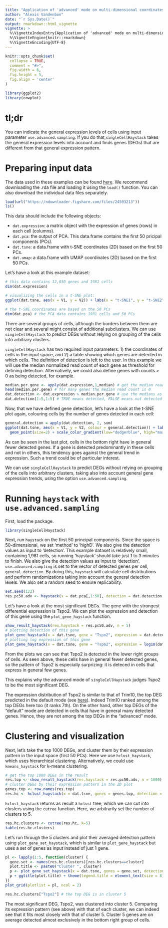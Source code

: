 ---
title: "Application of 'advanced' mode on multi-dimensional coordinates"
author: "Alexis Vandenbon"
date: "`r Sys.Date()`"
output: rmarkdown::html_vignette
vignette: >
  %\VignetteIndexEntry{Application of 'advanced' mode on multi-dimensional coordinates}
  %\VignetteEngine{knitr::rmarkdown}
  %\VignetteEncoding{UTF-8}
---

```{r setup, include = FALSE}
knitr::opts_chunk$set(
  collapse = TRUE,
  comment = "#>",
  fig.width = 6,
  fig.height = 5,
  fig.align = 'center'
)

library(ggplot2)
library(cowplot)
```


# tl;dr

You can indicate the general expression levels of cells using input parameter `use.advanced.sampling`. If you do that,`singleCellHaystack` takes the general expression levels into account and finds genes (DEGs) that are different from that general expression pattern.

# Preparing input data

The data used in these examples can be found [here](https://figshare.com/articles/dataset/Example_dataset_for_singleCellHaystack_GitHub_vignettes/12923489). We recommend downloading the .rda file and loading it using the `load()` function. You can also download the individual data files separately.

```{r example0, message=FALSE, warning=FALSE, paged.print=FALSE}
load(url("https://ndownloader.figshare.com/files/24593213"))
ls()
```

This data should include the following objects:

- `dat.expression`: a matrix object with the expression of genes (rows) in each cell (columns).
- `dat.pca`:        the output of PCA. This data.frame contains the first 50 pricipal components (PCs).
- `dat.tsne`:       a data.frame with t-SNE coordinates (2D) based on the first 50 PCs.
- `dat.umap`:       a data.frame with UMAP coordinates (2D) based on the first 50 PCs.

Let's have a look at this example dataset:

```{r example1}
# this data contains 12,030 genes and 1981 cells
dim(dat.expression)

# visualizing the cells in a t-SNE plot:
ggplot(dat.tsne, aes(x = V1, y = V2)) + labs(x = "t-SNE1", y = "t-SNE2") + geom_point()

# the t-SNE coordinates are based on the 50 PCs
dim(dat.pca) # the PCA data contains 1981 cells and 50 PCs
```

There are several groups of cells, although the borders between them are not clear and several might consist of additional subclusters. We can use `singleCellHaystack` to predict DEGs without relying on grouping of the cells into arbitrary clusters.

`singleCellHaystack` has two required input parameters: 1) the coordinates of cells in the input space, and 2) a table showing which genes are detected in which cells. The definition of detection is left to the user. In this example we will use the median normalized read count of each gene as threshold for defining detection. Alternatively, we could also define genes with counts > 0 as being detected, for example.

```{r example2}

median.per.gene <- apply(dat.expression,1,median) # get the median read count per gene
head(median.per.gene) # for many genes the median read count is 0
dat.detection <- dat.expression > median.per.gene # use the medians as threshold for defining detection
dat.detection[1:5,1:5] # TRUE means detected, FALSE means not detected

```

Now, that we have defined gene detection, let's have a look at the t-SNE plot again, colouring cells by the number of genes detected in each cell:

```{r example3}
general.detection = apply(dat.detection, 2, sum)
ggplot(dat.tsne, aes(x = V1, y = V2, colour = general.detection)) + labs(x = "t-SNE1", y = "t-SNE2") + 
  geom_point(size=2) + scale_color_gradient(low="dodgerblue", high="maroon2") + labs(color = "Det. genes")
```

As can be seen in the last plot, cells in the bottom right have in general fewer detected genes. If a gene is detected predominantly in these cells and not in others, this tendency goes against the general trend in expression. Such a trend could be of particular interest.

We can use `singleCellHaystack` to predict DEGs without relying on grouping of the cells into arbitrary clusters, taking also into account general gene expression trends, using the option `use.advanced.sampling`.

# Running `haystack` with `use.advanced.sampling`

First, load the package.

```{r example4, message=FALSE, warning=FALSE, paged.print=FALSE}
library(singleCellHaystack)
```

Next, run `haystack` on the first 50 principal components. Since the space is 50-dimensional, we set 'method' to 'highD'. We also give the detection values as input to 'detection'. This example dataset is relatively small, containing 1,981 cells, so running 'haystack' should take just 1 to 3 minutes to finish. We also give the detection values as input to 'detection'. `use.advanced.sampling` is set to the vector of detected genes per cell, `general.detection`. By doing this, `haystack` will calculate cell distributions and perform randomizations taking into account the general detection levels. We also set a random seed to ensure replicability.

```{r example5}
set.seed(123)
res.pc50.adv <- haystack(x = dat.pca[,1:50], detection = dat.detection, method = "highD", use.advanced.sampling = general.detection)
```

Let's have a look at the most significant DEGs. The gene with the strongest differential expression is Tspo2. We can plot the expression and detection of this gene using the `plot_gene_haystack` function.

```{r example6}
show_result_haystack(res.haystack = res.pc50.adv, n = 5)
# plotting detection of this gene
plot_gene_haystack(x = dat.tsne, gene = "Tspo2", expression = dat.detection)
# plotting log expression of this gene
plot_gene_haystack(x = dat.tsne, gene = "Tspo2", expression = log10(dat.expression)) 
```

From the plots we can see that Tspo2 is detected in the lower right groups of cells. As seen above, these cells have in general fewer detected genes, so the pattern of Tspo2 is especially surprizing: it is deteced in cells that express in general few genes.

This explains why the advanced mode of `singleCellHaystack` judges Tspo2 to be the most significant DEG.

The expression distribution of Tspo2 is similar to that of Trim10, the top DEG predicted in the default mode (see [here](a02_example_highD_default.html)). Indeed Trim10 ranked among the top DEGs here too (it ranks 7th). On the other hand, other top DEGs of the "default" mode are detected in cells that have in general many detected genes. Hence, they are not among the top DEGs in the "advanced" mode.

# Clustering and visualization

Next, let's take the top 1000 DEGs, and cluster them by their expression pattern in the input space (first 50 PCs). Here we use `hclust_haystack`, which uses hierarchical clustering. Alternatively, we could use `kmeans_haystack` for k-means clustering.

```{r example7}
# get the top 1000 DEGs in the result
res.top <- show_result_haystack(res.haystack = res.pc50.adv, n = 1000)
# cluster DEGs by their expression pattern in the 2D plot
genes.top <- row.names(res.top)
res.hc <- hclust_haystack(x = dat.tsne, genes = genes.top, detection = dat.detection)
```

`hclust_haystack` returns as result a `hclust` tree, which we can cut into clusters using the `cutree` function. Here, we arbitrarily set the number of clusters to 5.

```{r example8}
res.hc.clusters <- cutree(res.hc, k=5)
table(res.hc.clusters)
``` 

Let's run through the 5 clusters and plot their averaged detection pattern using `plot_gene_set_haystack`, which is similar to `plot_gene_haystack` but uses a set of genes as input instead of just 1 gene. 

```{r example9, fig.height = 9, fig.width = 8, fig.align='center'}
pl <- lapply(1:5, function(cluster) {
  gene.set <- names(res.hc.clusters)[res.hc.clusters==cluster]
  plot.title <- paste0("Cluster ", cluster)
  p <- plot_gene_set_haystack(x = dat.tsne, genes = gene.set, detection = dat.detection)
  p + ggtitle(plot.title) + theme(legend.title = element_text(size = 8))
})
plot_grid(plotlist = pl, ncol = 2)
```

```{r example10}
res.hc.clusters["Tspo2"] # the top DEG is in cluster 5
```
The most significant DEG, Tspo2, was clustered into cluster 5. Comparing its expression pattern (see above) with that of each cluster, we can indeed see that it fits most closely with that of cluster 5. Cluster 5 genes are on average detected almost exclusively in the bottom right group of cells.

